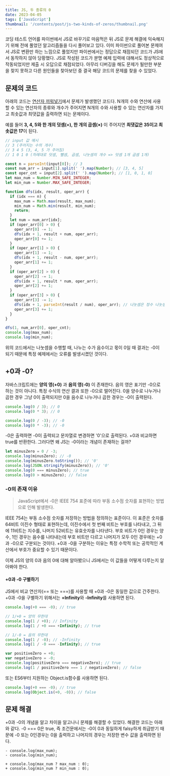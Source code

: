 ```yaml
---
title: JS, 두 종류의 0
date: 2023-04-05
tags: ['JavaScript']
thumbnail: '/contents/post/js-two-kinds-of-zeros/thumbnail.png'
---
```


코딩 테스트 언어를 파이썬에서 JS로 바꾸기로 마음먹은 뒤 JS로 문제 해결에 익숙해지기 위해 전에 풀었던 알고리즘들을 다시 풀어보고 있다.
이미 파이썬으로 풀어본 문제여서 JS로 변환만 하는 느낌으로 풀었지만 파이썬에서는 정답으로 채점되던 코드가 JS에서 동작하지 않아 당황했다.
JS로 작성된 코드가 분명 예제 입력에 대해서도 정상적으로 작동되었지만 제출 시 오답으로 채점되었다.
아무리 디버깅을 해도 문제가 될만한 부분을 찾지 못하고 다른 원인들을 찾아보던 중 결국 해당 코드의 문제를 찾을 수 있었다.

## 문제의 코드

아래의 코드는 [연산자 끼워넣기](https://www.acmicpc.net/problem/14888)에서 문제가 발생했던 코드다.
N개의 수와 연산에 사용할 수 있는 연산자의 종류와 개수가 주어지면 N개의 수와 사용할 수 있는 연산자를 가지고 최솟값과 최댓값을 출력하면 되는 문제이다.

예를 들어 **3, 4, 5와 한 개의 덧셈(+), 한 개의 곱셈(×)** 이 주어지면 **최댓값은 35이고 최솟값은 17**이 된다.

```js {36} showLineNumbers
// input 값 예시
// 3 (주어지는 수의 개수)
// 3 4 5 (3, 4, 5 가 주어짐)
// 1 0 1 0 (차례대로 덧셈, 뺄셈, 곱셈, 나눗셈의 개수 => 덧셈 1개 곱셈 1개)

const n = parseInt(input[0]); // 3
const num_arr = input[1].split(' ').map(Number); // [3, 4, 5]
const oper_cnt = input[2].split(' ').map(Number); // [1, 0, 1, 0]
let max_num = Number.MIN_SAFE_INTEGER;
let min_num = Number.MAX_SAFE_INTEGER;

function dfs(idx, result, oper_arr) {
  if (idx === n) {
    max_num = Math.max(result, max_num);
    min_num = Math.min(result, min_num);
    return;
  }
  let num = num_arr[idx];
  if (oper_arr[0] > 0) {
    oper_arr[0] -= 1;
    dfs(idx + 1, result + num, oper_arr);
    oper_arr[0] += 1;
  }
  if (oper_arr[1] > 0) {
    oper_arr[1] -= 1;
    dfs(idx + 1, result - num, oper_arr);
    oper_arr[1] += 1;
  }
  if (oper_arr[2] > 0) {
    oper_arr[2] -= 1;
    dfs(idx + 1, result * num, oper_arr);
    oper_arr[2] += 1;
  }
  if (oper_arr[3] > 0) {
    oper_arr[3] -= 1;
    dfs(idx + 1, parseInt(result / num), oper_arr); // 나눗셈은 정수 나눗셈으로 몫만 취함
    oper_arr[3] += 1;
  }
}

dfs(1, num_arr[0], oper_cnt);
console.log(max_num);
console.log(min_num);
```

위의 코드에서는 나눗셈을 수행할 때, 나누는 수가 음수이고 몫이 0일 때 결과는 -0이 되기 때문에 특정 예제에서는 오류를 발생시켰던 것이다.

## +0과 -0?

자바스크립트에는 **양의 영(+0)** 과 **음의 영(-0)** 이 존재한다.
음의 영은 표기만 -0으로 하는 것이 아니다. 특정 수식의 연산 결과 또한 -0으로 떨어진다.
0을 양수로 나누거나 곱한 경우 그냥 0이 출력되지만 0을 음수로 나누거나 곱한 경우는 -0이 출력된다.

```js
console.log(0 / 3); // 0
console.log(0 * 3); // 0

console.log(0 / -3); // -0
console.log(0 * -3); // -0
```

-0은 출력하면 -0이 출력되고 문자열로 변경하면 '0'으로 출력된다. +0과 비교하면 true를 반환한다.
그러다면 왜 JS는 -0이라는 개념이 존재하는 걸까?

```javascript
let minusZero = 0 / -3;
console.log(minusZero); // -0
console.log(minusZero.toString()); // '0'
console.log(JSON.stringify(minusZero)); // '0'
console.log(0 === minusZero); // true
console.log(0 > minusZero); // false
```

### -0의 존재 이유

> JavaScript에서 -0은 IEEE 754 표준에 따라 부동 소수점 숫자를 표현하는 방법으로 인해 발생한다.

IEEE 754는 부동 소수점 숫자를 저장하는 방법을 정의하는 표준이다. 이 표준은 숫자를 64비트 이진수 형태로 표현하는데, 이진수에서 첫 번째 비트는 부호를 나타내고, 그 뒤에 11비트는 지수를, 나머지 52비트는 유효숫자를 나타낸다.
부호 비트가 0인 경우는 양수, 1인 경우는 음수를 나타내는데 부호 비트만 다르고 나머지가 모두 0인 경우에는 +0과 -0으로 구분되는 것이다.
+0과 -0을 구분하는 이유는 특정 수학적 또는 공학적인 계산에서 부호가 중요할 수 있기 때문이다.

이제 JS의 양의 0과 음의 0에 대해 알아봤으니 JS에서는 이 값들을 어떻게 다루는지 알아봐야 한다.

#### +0과 -0 구별하기

JS에서 비교 연산자(== 또는 ===)를 사용할 때 +0과 -0은 동일한 값으로 간주한다.
+0과 -0을 구별하기 위해서는 **+Infinity**와 **-Infinity**를 사용하면 된다.

```js
console.log(+0 === -0); // true

// 1/+0 = 양의 무한대
console.log(1 / +0); // Infinity
console.log(1 / +0 === +Infinity); // true

// 1/-0 = 음의 무한대
console.log(1 / -0); // -Infinity
console.log(1 / -0 === -Infinity); // true

var positiveZero = +0;
var negativeZero = -0;
console.log(positiveZero === negativeZero); // true
console.log(1 / positiveZero === 1 / negativeZero); // false
```

또는 ES6부터 지원하는 Object.is함수를 사용하면 된다.

```javascript
console.log(+0 === -0); // true
console.log(Object.is(+0, -0)); // false
```

## 문제 해결

+0과 -0의 개념을 알고 차이을 알고나니 문제를 해결할 수 있었다. 해결한 코드는 아래와 같다.
-0 === 0은 true, 즉 조건문에서는 -0이 0과 동일하게 falsy하게 취급받기 때문에
-0 또는 0인경우는 0을 출력하고 나머지의 경우는 저장한 변수 값을 출력하면 된다.

```diff-js
- console.log(max_num);
- console.log(min_num);

+ console.log(max_num ? max_num : 0);
+ console.log(min_num ? min_num : 0);
```
